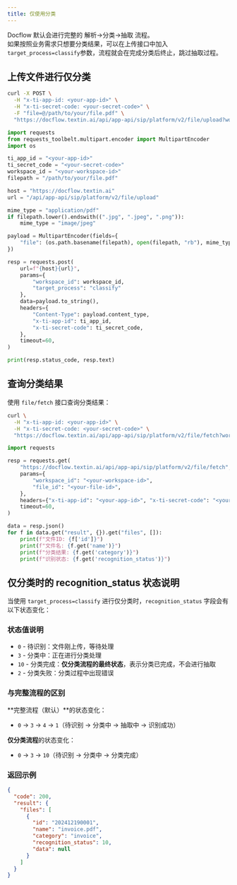 ```yaml
---
title: 仅使用分类
---
```


Docflow 默认会进行完整的 解析->分类->抽取 流程。  
如果按照业务需求只想要分类结果，可以在上传接口中加入`target_process=classify`参数，流程就会在完成分类后终止，跳过抽取过程。

## 上传文件进行仅分类

<CodeGroup>

```bash curl icon=terminal wrap
curl -X POST \
  -H "x-ti-app-id: <your-app-id>" \
  -H "x-ti-secret-code: <your-secret-code>" \
  -F "file=@/path/to/your/file.pdf" \
  "https://docflow.textin.ai/api/app-api/sip/platform/v2/file/upload?workspace_id=<your-workspace-id>&target_process=classify"
```

```python Python icon=python expandable lines
import requests
from requests_toolbelt.multipart.encoder import MultipartEncoder
import os

ti_app_id = "<your-app-id>"
ti_secret_code = "<your-secret-code>"
workspace_id = "<your-workspace-id>"
filepath = "/path/to/your/file.pdf"

host = "https://docflow.textin.ai"
url = "/api/app-api/sip/platform/v2/file/upload"

mime_type = "application/pdf"
if filepath.lower().endswith((".jpg", ".jpeg", ".png")):
    mime_type = "image/jpeg"

payload = MultipartEncoder(fields={
    "file": (os.path.basename(filepath), open(filepath, "rb"), mime_type)
})

resp = requests.post(
    url=f"{host}{url}",
    params={
        "workspace_id": workspace_id,
        "target_process": "classify"
    },
    data=payload.to_string(),
    headers={
        "Content-Type": payload.content_type,
        "x-ti-app-id": ti_app_id,
        "x-ti-secret-code": ti_secret_code,
    },
    timeout=60,
)

print(resp.status_code, resp.text)
```

</CodeGroup>

## 查询分类结果

使用 `file/fetch` 接口查询分类结果：

<CodeGroup>

```bash curl icon=terminal wrap
curl \
  -H "x-ti-app-id: <your-app-id>" \
  -H "x-ti-secret-code: <your-secret-code>" \
  "https://docflow.textin.ai/api/app-api/sip/platform/v2/file/fetch?workspace_id=<your-workspace-id>&file_id=<your-file-id>"
```

```python Python icon=python expandable lines
import requests

resp = requests.get(
    "https://docflow.textin.ai/api/app-api/sip/platform/v2/file/fetch",
    params={
        "workspace_id": "<your-workspace-id>",
        "file_id": "<your-file-id>",
    },
    headers={"x-ti-app-id": "<your-app-id>", "x-ti-secret-code": "<your-secret-code>"},
    timeout=60,
)

data = resp.json()
for f in data.get("result", {}).get("files", []):
    print(f"文件ID: {f['id']}")
    print(f"文件名: {f.get('name')}")
    print(f"分类结果: {f.get('category')}")
    print(f"识别状态: {f.get('recognition_status')}")
```

</CodeGroup>

## 仅分类时的 recognition_status 状态说明

当使用 `target_process=classify` 进行仅分类时，`recognition_status` 字段会有以下状态变化：

### 状态值说明

- `0` - 待识别：文件刚上传，等待处理
- `3` - 分类中：正在进行分类处理
- `10` - 分类完成：**仅分类流程的最终状态**，表示分类已完成，不会进行抽取
- `2` - 分类失败：分类过程中出现错误

### 与完整流程的区别

**完整流程（默认）**的状态变化：
- `0` → `3` → `4` → `1`（待识别 → 分类中 → 抽取中 → 识别成功）

**仅分类流程**的状态变化：
- `0` → `3` → `10`（待识别 → 分类中 → 分类完成）

### 返回示例

```json expandable
{
  "code": 200,
  "result": {
    "files": [
      {
        "id": "202412190001",
        "name": "invoice.pdf",
        "category": "invoice",
        "recognition_status": 10,
        "data": null
      }
    ]
  }
}
```
